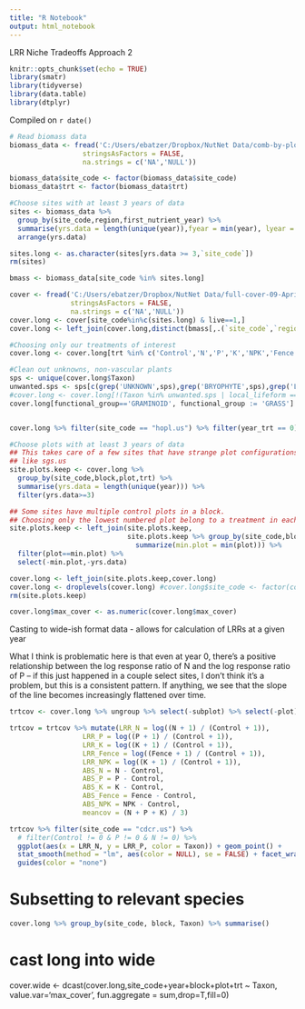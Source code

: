 ```yaml
---
title: "R Notebook"
output: html_notebook
---
```


LRR Niche Tradeoffs Approach 2

```r
knitr::opts_chunk$set(echo = TRUE)
library(smatr)
library(tidyverse)
library(data.table)
library(dtplyr)
```

Compiled on `r date()`

```r
# Read biomass data
biomass_data <- fread('C:/Users/ebatzer/Dropbox/NutNet Data/comb-by-plot-09-April-2018.csv',
                  stringsAsFactors = FALSE,
                  na.strings = c('NA','NULL'))

biomass_data$site_code <- factor(biomass_data$site_code)
biomass_data$trt <- factor(biomass_data$trt)

#Choose sites with at least 3 years of data
sites <- biomass_data %>% 
  group_by(site_code,region,first_nutrient_year) %>% 
  summarise(yrs.data = length(unique(year)),fyear = min(year), lyear = max(year)) %>% 
  arrange(yrs.data)

sites.long <- as.character(sites[yrs.data >= 3,`site_code`])
rm(sites)

bmass <- biomass_data[site_code %in% sites.long]

cover <- fread('C:/Users/ebatzer/Dropbox/NutNet Data/full-cover-09-April-2018.csv',
               stringsAsFactors = FALSE,
               na.strings = c('NA','NULL'))
cover.long <- cover[site_code%in%c(sites.long) & live==1,]
cover.long <- left_join(cover.long,distinct(bmass[,.(`site_code`,`region`)]))
```

```r
#Choosing only our treatments of interest
cover.long <- cover.long[trt %in% c('Control','N','P','K','NPK','Fence'),]

#Clean out unknowns, non-vascular plants
sps <- unique(cover.long$Taxon)
unwanted.sps <- sps[c(grep('UNKNOWN',sps),grep('BRYOPHYTE',sps),grep('LICHEN',sps))]
#cover.long <- cover.long[!(Taxon %in% unwanted.sps | local_lifeform == 'MOSS' | functional_group == 'BRYOPHYTE')]
cover.long[functional_group=='GRAMINOID', functional_group := 'GRASS']


cover.long %>% filter(site_code == "hopl.us") %>% filter(year_trt == 0) %>% group_by(plot) %>% summarise(count = n())

#Choose plots with at least 3 years of data
## This takes care of a few sites that have strange plot configurations,
## like sgs.us
site.plots.keep <- cover.long %>% 
  group_by(site_code,block,plot,trt) %>% 
  summarise(yrs.data = length(unique(year))) %>% 
  filter(yrs.data>=3)

## Some sites have multiple control plots in a block.
## Choosing only the lowest numbered plot belong to a treatment in each block.
site.plots.keep <- left_join(site.plots.keep,
                             site.plots.keep %>% group_by(site_code,block,trt) %>% 
                               summarize(min.plot = min(plot))) %>% 
  filter(plot==min.plot) %>% 
  select(-min.plot,-yrs.data)

cover.long <- left_join(site.plots.keep,cover.long)
cover.long <- droplevels(cover.long) #cover.long$site_code <- factor(cover.long$site_code)
rm(site.plots.keep)

cover.long$max_cover <- as.numeric(cover.long$max_cover)
```

Casting to wide-ish format data - allows for calculation of LRRs at a given year

What I think is problematic here is that even at year 0, there's a positive relationship between the log response ratio of N and the log response ratio of P -- if this just happened in a couple select sites, I don't think it's a problem, but this is a consistent pattern. If anything, we see that the slope of the line becomes increasingly flattened over time.

```r

trtcov <- cover.long %>% ungroup %>% select(-subplot) %>% select(-plot) %>% spread(key = trt, value = max_cover, fill=0)

trtcov = trtcov %>% mutate(LRR_N = log((N + 1) / (Control + 1)),
                  LRR_P = log((P + 1) / (Control + 1)),
                  LRR_K = log((K + 1) / (Control + 1)),
                  LRR_Fence = log((Fence + 1) / (Control + 1)),
                  LRR_NPK = log((K + 1) / (Control + 1)),
                  ABS_N = N - Control,
                  ABS_P = P - Control,
                  ABS_K = K - Control,
                  ABS_Fence = Fence - Control,
                  ABS_NPK = NPK - Control,
                  meancov = (N + P + K) / 3)

trtcov %>% filter(site_code == "cdcr.us") %>% 
  # filter(Control != 0 & P != 0 & N != 0) %>%
  ggplot(aes(x = LRR_N, y = LRR_P, color = Taxon)) + geom_point() +
  stat_smooth(method = "lm", aes(color = NULL), se = FALSE) + facet_wrap(~year_trt) +
  guides(color = "none")
```


# Subsetting to relevant species

```r
cover.long %>% group_by(site_code, block, Taxon) %>% summarise()

```


# cast long into wide
cover.wide <- dcast(cover.long,site_code+year+block+plot+trt ~ Taxon,
                    value.var='max_cover', 
                    fun.aggregate = sum,drop=T,fill=0)